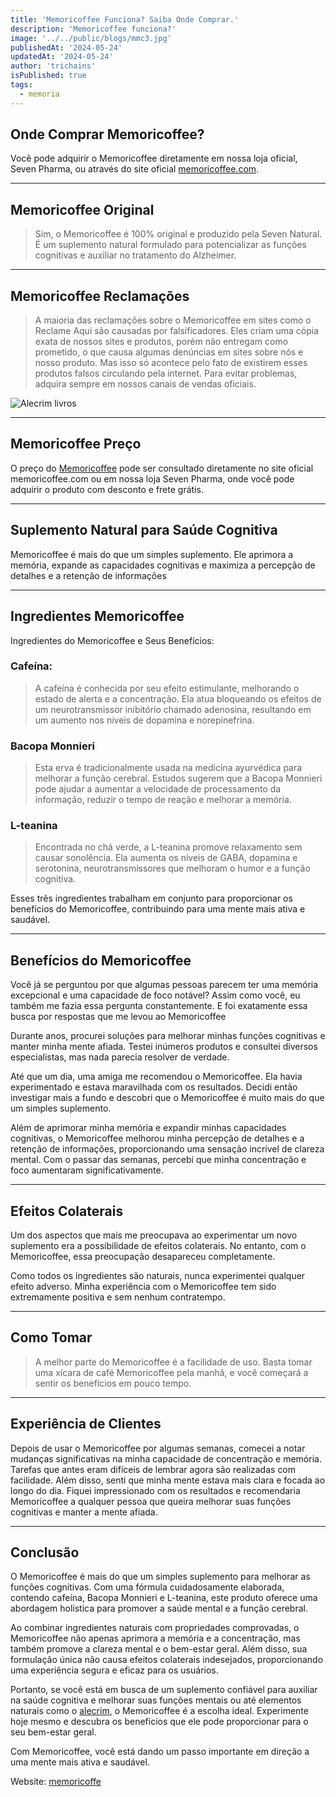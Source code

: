 ```yaml
---
title: 'Memoricoffee Funciona? Saiba Onde Comprar.'
description: 'Memoricoffee funciona?'
image: '../../public/blogs/mmc3.jpg'
publishedAt: '2024-05-24'
updatedAt: '2024-05-24'
author: 'trichains'
isPublished: true
tags:
  - memoria
---
```


## Onde Comprar Memoricoffee?

Você pode adquirir o Memoricoffee diretamente em nossa loja oficial, Seven Pharma, ou através do site oficial [memoricoffee.com](https://sevenpharma.com.br/produto/memoricoffee-5-frascos/).

---

## Memoricoffee Original

> Sim, o Memoricoffee é 100% original e produzido pela Seven Natural. É um suplemento natural formulado para potencializar as funções cognitivas e auxiliar no tratamento do Alzheimer.

---

## Memoricoffee Reclamações

> A maioria das reclamações sobre o Memoricoffee em sites como o Reclame Aqui são causadas por falsificadores. Eles criam uma cópia exata de nossos sites e produtos, porém não entregam como prometido, o que causa algumas denúncias em sites sobre nós e nosso produto. Mas isso só acontece pelo fato de existirem esses produtos falsos circulando pela internet. Para evitar problemas, adquira sempre em nossos canais de vendas oficiais.


<div style={{ display: 'flex', justifyContent: 'center' }}>
  <Image
    src="/blog/blogs/mmc5.jpg"
    width={550}
    height={404}
    alt="Alecrim livros"
  />
</div>

---

## Memoricoffee Preço

O preço do [Memoricoffee](https://sevenpharma.com.br/produto/memoricoffee-5-frascos/) pode ser consultado diretamente no site oficial memoricoffee.com ou em nossa loja Seven Pharma, onde você pode adquirir o produto com desconto e frete grátis.

---

## Suplemento Natural para Saúde Cognitiva

Memoricoffee é mais do que um simples suplemento. Ele aprimora a memória, expande as capacidades cognitivas e maximiza a percepção de detalhes e a retenção de informações

---

## Ingredientes Memoricoffee

Ingredientes do Memoricoffee e Seus Benefícios:

### Cafeína:

> A cafeína é conhecida por seu efeito estimulante, melhorando o estado de alerta e a concentração. Ela atua bloqueando os efeitos de um neurotransmissor inibitório chamado adenosina, resultando em um aumento nos níveis de dopamina e norepinefrina.


### Bacopa Monnieri

>  Esta erva é tradicionalmente usada na medicina ayurvédica para melhorar a função cerebral. Estudos sugerem que a Bacopa Monnieri pode ajudar a aumentar a velocidade de processamento da informação, reduzir o tempo de reação e melhorar a memória.

### L-teanina

> Encontrada no chá verde, a L-teanina promove relaxamento sem causar sonolência. Ela aumenta os níveis de GABA, dopamina e serotonina, neurotransmissores que melhoram o humor e a função cognitiva.

Esses três ingredientes trabalham em conjunto para proporcionar os benefícios do Memoricoffee, contribuindo para uma mente mais ativa e saudável.

---

## Benefícios do Memoricoffee

Você já se perguntou por que algumas pessoas parecem ter uma memória excepcional e uma capacidade de foco notável? Assim como você, eu também me fazia essa pergunta constantemente. E foi exatamente essa busca por respostas que me levou ao Memoricoffee

Durante anos, procurei soluções para melhorar minhas funções cognitivas e manter minha mente afiada. Testei inúmeros produtos e consultei diversos especialistas, mas nada parecia resolver de verdade.

Até que um dia, uma amiga me recomendou o Memoricoffee. Ela havia experimentado e estava maravilhada com os resultados. Decidi então investigar mais a fundo e descobri que o Memoricoffee é muito mais do que um simples suplemento.

Além de aprimorar minha memória e expandir minhas capacidades cognitivas, o Memoricoffee melhorou minha percepção de detalhes e a retenção de informações, proporcionando uma sensação incrível de clareza mental. Com o passar das semanas, percebi que minha concentração e foco aumentaram significativamente.

---

## Efeitos Colaterais

Um dos aspectos que mais me preocupava ao experimentar um novo suplemento era a possibilidade de efeitos colaterais. No entanto, com o Memoricoffee, essa preocupação desapareceu completamente.

Como todos os ingredientes são naturais, nunca experimentei qualquer efeito adverso. Minha experiência com o Memoricoffee tem sido extremamente positiva e sem nenhum contratempo.

---

## Como Tomar

> A melhor parte do Memoricoffee é a facilidade de uso. Basta tomar uma xícara de café Memoricoffee pela manhã, e você começará a sentir os benefícios em pouco tempo.

---

## Experiência de Clientes

Depois de usar o Memoricoffee por algumas semanas, comecei a notar mudanças significativas na minha capacidade de concentração e memória. Tarefas que antes eram difíceis de lembrar agora são realizadas com facilidade. Além disso, senti que minha mente estava mais clara e focada ao longo do dia. Fiquei impressionado com os resultados e recomendaria Memoricoffee a qualquer pessoa que queira melhorar suas funções cognitivas e manter a mente afiada.

---

## Conclusão

O Memoricoffee é mais do que um simples suplemento para melhorar as funções cognitivas. Com uma fórmula cuidadosamente elaborada, contendo cafeína, Bacopa Monnieri e L-teanina, este produto oferece uma abordagem holística para promover a saúde mental e a função cerebral.

Ao combinar ingredientes naturais com propriedades comprovadas, o Memoricoffee não apenas aprimora a memória e a concentração, mas também promove a clareza mental e o bem-estar geral. Além disso, sua formulação única não causa efeitos colaterais indesejados, proporcionando uma experiência segura e eficaz para os usuários.

Portanto, se você está em busca de um suplemento confiável para auxiliar na saúde cognitiva e melhorar suas funções mentais ou até elementos naturais como o [alecrim](https://pharmasix.com.br/blog/blogs/alecrim-e-memoria), o Memoricoffee é a escolha ideal. Experimente hoje mesmo e descubra os benefícios que ele pode proporcionar para o seu bem-estar geral.

Com Memoricoffee, você está dando um passo importante em direção a uma mente mais ativa e saudável.

Website: [memoricoffe](http://memoricoffee.com)



